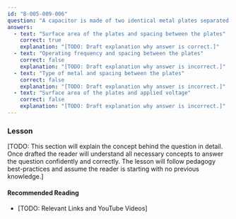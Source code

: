 ```yaml
---
id: "B-005-009-006"
question: "A capacitor is made of two identical metal plates separated by air. What parameters determine its capacitance?"
answers:
  - text: "Surface area of the plates and spacing between the plates"
    correct: true
    explanation: "[TODO: Draft explanation why answer is correct.]"
  - text: "Operating frequency and spacing between the plates"
    correct: false
    explanation: "[TODO: Draft explanation why answer is incorrect.]"
  - text: "Type of metal and spacing between the plates"
    correct: false
    explanation: "[TODO: Draft explanation why answer is incorrect.]"
  - text: "Surface area of the plates and applied voltage"
    correct: false
    explanation: "[TODO: Draft explanation why answer is incorrect.]"
---
```


### Lesson

[TODO: This section will explain the concept behind the question in detail. Once drafted the reader will understand all necessary concepts to answer the question confidently and correctly. The lesson will follow pedagogy best-practices and assume the reader is starting with no previous knowledge.]

#### Recommended Reading

- [TODO: Relevant Links and YouTube Videos]
